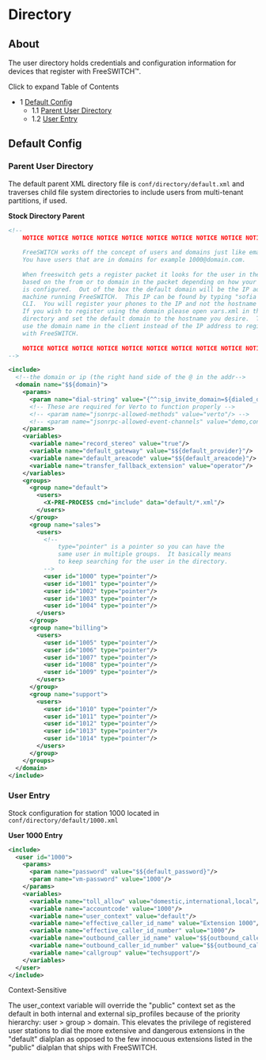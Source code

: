 
# Directory 

 

  
## About

The user directory holds credentials and configuration information for devices that register with FreeSWITCH™.

  
Click to expand Table of Contents

* 1 [Default Config](#default-config)  
   * 1.1 [Parent User Directory](#parent-user-directory)  
   * 1.2 [User Entry](#user-entry)

  
## Default Config

### Parent User Directory

The default parent XML directory file is `conf/directory/default.xml` and traverses child file system directories to include users from multi-tenant partitions, if used.

**Stock Directory Parent**

```xml
<!--
    NOTICE NOTICE NOTICE NOTICE NOTICE NOTICE NOTICE NOTICE NOTICE NOTICE 
    
    FreeSWITCH works off the concept of users and domains just like email.
    You have users that are in domains for example 1000@domain.com.
    
    When freeswitch gets a register packet it looks for the user in the directory
    based on the from or to domain in the packet depending on how your sofia profile
    is configured.  Out of the box the default domain will be the IP address of the
    machine running FreeSWITCH.  This IP can be found by typing "sofia status" at the
    CLI.  You will register your phones to the IP and not the hostname by default.
    If you wish to register using the domain please open vars.xml in the root conf
    directory and set the default domain to the hostname you desire.  Then you would
    use the domain name in the client instead of the IP address to register 
    with FreeSWITCH.
    
    NOTICE NOTICE NOTICE NOTICE NOTICE NOTICE NOTICE NOTICE NOTICE NOTICE 
-->

<include>
  <!--the domain or ip (the right hand side of the @ in the addr-->
  <domain name="$${domain}">
    <params>
      <param name="dial-string" value="{^^:sip_invite_domain=${dialed_domain}:presence_id=${dialed_user}@${dialed_domain}}${sofia_contact(*/${dialed_user}@${dialed_domain})}"/>
      <!-- These are required for Verto to function properly -->
      <!-- <param name="jsonrpc-allowed-methods" value="verto"/> -->
      <!-- <param name="jsonrpc-allowed-event-channels" value="demo,conference,presence"/> -->
    </params>
    <variables>
      <variable name="record_stereo" value="true"/>
      <variable name="default_gateway" value="$${default_provider}"/>
      <variable name="default_areacode" value="$${default_areacode}"/>
      <variable name="transfer_fallback_extension" value="operator"/>
    </variables>
    <groups>
      <group name="default">
        <users>
          <X-PRE-PROCESS cmd="include" data="default/*.xml"/>
        </users>
      </group>
      <group name="sales">
        <users>
          <!--
              type="pointer" is a pointer so you can have the 
              same user in multiple groups.  It basically means
              to keep searching for the user in the directory.
          -->
          <user id="1000" type="pointer"/>
          <user id="1001" type="pointer"/>
          <user id="1002" type="pointer"/>
          <user id="1003" type="pointer"/>
          <user id="1004" type="pointer"/>
        </users>
      </group>
      <group name="billing">
        <users>
          <user id="1005" type="pointer"/>
          <user id="1006" type="pointer"/>
          <user id="1007" type="pointer"/>
          <user id="1008" type="pointer"/>
          <user id="1009" type="pointer"/>
        </users>
      </group>
      <group name="support">
        <users>
          <user id="1010" type="pointer"/>
          <user id="1011" type="pointer"/>
          <user id="1012" type="pointer"/>
          <user id="1013" type="pointer"/>
          <user id="1014" type="pointer"/>
        </users>
      </group>
    </groups>
  </domain>
</include>
```

### User Entry

Stock configuration for station 1000 located in `conf/directory/default/1000.xml`

**User 1000 Entry**

```xml
<include>
  <user id="1000">
    <params>
      <param name="password" value="$${default_password}"/>
      <param name="vm-password" value="1000"/>
    </params>
    <variables>
      <variable name="toll_allow" value="domestic,international,local"/>
      <variable name="accountcode" value="1000"/>
      <variable name="user_context" value="default"/>
      <variable name="effective_caller_id_name" value="Extension 1000"/>
      <variable name="effective_caller_id_number" value="1000"/>
      <variable name="outbound_caller_id_name" value="$${outbound_caller_name}"/>
      <variable name="outbound_caller_id_number" value="$${outbound_caller_id}"/>
      <variable name="callgroup" value="techsupport"/>
    </variables>
  </user>
</include>
```

Context-Sensitive

The user\_context variable will override the "public" context set as the default in both internal and external sip\_profiles because of the priority hierarchy: user > group > domain. This elevates the privilege of registered user stations to dial the more extensive and dangerous extensions in the "default" dialplan as opposed to the few innocuous extensions listed in the "public" dialplan that ships with FreeSWITCH.


